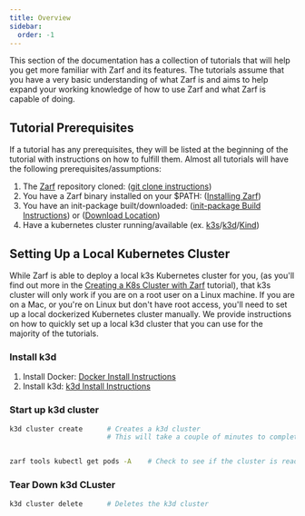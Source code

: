 ```yaml
---
title: Overview
sidebar:
  order: -1
---
```


This section of the documentation has a collection of tutorials that will help you get more familiar with Zarf and its features. The tutorials assume that you have a very basic understanding of what Zarf is and aims to help expand your working knowledge of how to use Zarf and what Zarf is capable of doing.

## Tutorial Prerequisites

If a tutorial has any prerequisites, they will be listed at the beginning of the tutorial with instructions on how to fulfill them.
Almost all tutorials will have the following prerequisites/assumptions:

1. The [Zarf](https://github.com/defenseunicorns/zarf) repository cloned: ([git clone instructions](https://docs.github.com/en/repositories/creating-and-managing-repositories/cloning-a-repository))
1. You have a Zarf binary installed on your $PATH: ([Installing Zarf](/getting-started/install))
1. You have an init-package built/downloaded: ([init-package Build Instructions](/tutorials/0-creating-a-zarf-package)) or ([Download Location](https://github.com/defenseunicorns/zarf/releases))
1. Have a kubernetes cluster running/available (ex. [k3s](https://k3s.io/)/[k3d](https://k3d.io/v5.4.1/)/[Kind](https://kind.sigs.k8s.io/docs/user/quick-start#installation))

## Setting Up a Local Kubernetes Cluster

While Zarf is able to deploy a local k3s Kubernetes cluster for you, (as you'll find out more in the [Creating a K8s Cluster with Zarf](/tutorials/5-creating-a-k8s-cluster-with-zarf) tutorial), that k3s cluster will only work if you are on a root user on a Linux machine. If you are on a Mac, or you're on Linux but don't have root access, you'll need to set up a local dockerized Kubernetes cluster manually. We provide instructions on how to quickly set up a local k3d cluster that you can use for the majority of the tutorials.

### Install k3d

1. Install Docker: [Docker Install Instructions](https://docs.docker.com/get-docker/)
2. Install k3d: [k3d Install Instructions](https://k3d.io/#installation)

### Start up k3d cluster

```bash
k3d cluster create      # Creates a k3d cluster
                        # This will take a couple of minutes to complete


zarf tools kubectl get pods -A    # Check to see if the cluster is ready
```

### Tear Down k3d CLuster

```bash
k3d cluster delete      # Deletes the k3d cluster
```
